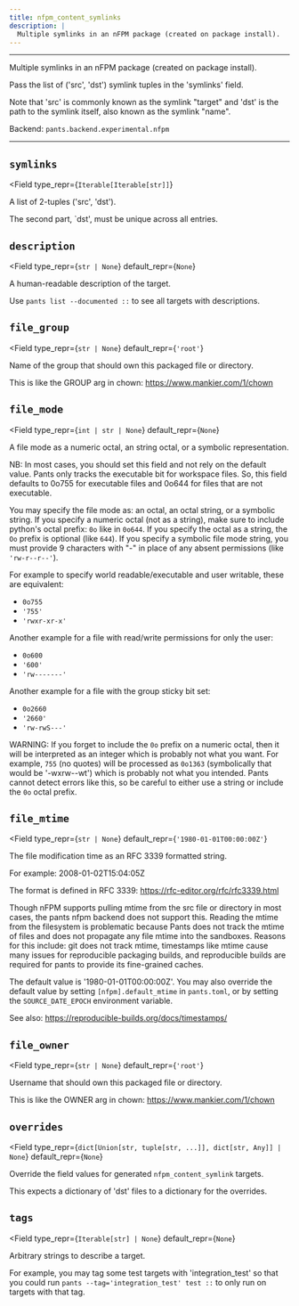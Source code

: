 ```yaml
---
title: nfpm_content_symlinks
description: |
  Multiple symlinks in an nFPM package (created on package install).
---
```



---

Multiple symlinks in an nFPM package (created on package install).

Pass the list of (&#x27;src&#x27;, &#x27;dst&#x27;) symlink tuples in the &#x27;symlinks&#x27; field.

Note that &#x27;src&#x27; is commonly known as the symlink &#x22;target&#x22; and &#x27;dst&#x27; is the path to the symlink itself, also known as the symlink &#x22;name&#x22;.

Backend: <span className="color--primary">`pants.backend.experimental.nfpm`</span>

---

<span className={styles.options}>

## `symlinks`

<Field
    type_repr={`Iterable[Iterable[str]]`}
>

A list of 2-tuples (&#x27;src&#x27;, &#x27;dst&#x27;).

The second part, `dst&#x27;, must be unique across all entries.

</Field>

## `description`

<Field
    type_repr={`str | None`}
    default_repr={`None`}
>

A human-readable description of the target.

Use `pants list --documented ::` to see all targets with descriptions.

</Field>

## `file_group`

<Field
    type_repr={`str | None`}
    default_repr={`'root'`}
>

Name of the group that should own this packaged file or directory.

This is like the GROUP arg in chown: https://www.mankier.com/1/chown

</Field>

## `file_mode`

<Field
    type_repr={`int | str | None`}
    default_repr={`None`}
>

A file mode as a numeric octal, an string octal, or a symbolic representation.

NB: In most cases, you should set this field and not rely on the default value. Pants only tracks the executable bit for workspace files. So, this field defaults to 0o755 for executable files and 0o644 for files that are not executable.

You may specify the file mode as: an octal, an octal string, or a symbolic string. If you specify a numeric octal (not as a string), make sure to include python&#x27;s octal prefix: `0o` like in `0o644`. If you specify the octal as a string, the `Oo` prefix is optional (like `644`). If you specify a symbolic file mode string, you must provide 9 characters with &#x22;-&#x22; in place of any absent permissions (like `'rw-r--r--'`).

For example to specify world readable/executable and user writable, these are equivalent:

- `0o755`
- `'755'`
- `'rwxr-xr-x'`

Another example for a file with read/write permissions for only the user:

- `0o600`
- `'600'`
- `'rw-------'`

Another example for a file with the group sticky bit set:

- `0o2660`
- `'2660'`
- `'rw-rwS---'`

WARNING: If you forget to include the `0o` prefix on a numeric octal, then it will be interpreted as an integer which is probably not what you want. For example, `755` (no quotes) will be processed as `0o1363` (symbolically that would be &#x27;-wxrw--wt&#x27;) which is probably not what you intended. Pants cannot detect errors like this, so be careful to either use a string or include the `0o` octal prefix.

</Field>

## `file_mtime`

<Field
    type_repr={`str | None`}
    default_repr={`'1980-01-01T00:00:00Z'`}
>

The file modification time as an RFC 3339 formatted string.

For example: 2008-01-02T15:04:05Z

The format is defined in RFC 3339: https://rfc-editor.org/rfc/rfc3339.html

Though nFPM supports pulling mtime from the src file or directory in most cases, the pants nfpm backend does not support this. Reading the mtime from the filesystem is problematic because Pants does not track the mtime of files and does not propagate any file mtime into the sandboxes. Reasons for this include: git does not track mtime, timestamps like mtime cause many issues for reproducible packaging builds, and reproducible builds are required for pants to provide its fine-grained caches.

The default value is &#x27;1980-01-01T00:00:00Z&#x27;. You may also override the default value by setting `[nfpm].default_mtime` in `pants.toml`, or by setting the `SOURCE_DATE_EPOCH` environment variable.

See also: https://reproducible-builds.org/docs/timestamps/

</Field>

## `file_owner`

<Field
    type_repr={`str | None`}
    default_repr={`'root'`}
>

Username that should own this packaged file or directory.

This is like the OWNER arg in chown: https://www.mankier.com/1/chown

</Field>

## `overrides`

<Field
    type_repr={`dict[Union[str, tuple[str, ...]], dict[str, Any]] | None`}
    default_repr={`None`}
>

Override the field values for generated `nfpm_content_symlink` targets.

This expects a dictionary of &#x27;dst&#x27; files to a dictionary for the overrides.

</Field>

## `tags`

<Field
    type_repr={`Iterable[str] | None`}
    default_repr={`None`}
>

Arbitrary strings to describe a target.

For example, you may tag some test targets with &#x27;integration_test&#x27; so that you could run `pants --tag='integration_test' test ::` to only run on targets with that tag.

</Field>

</span>
